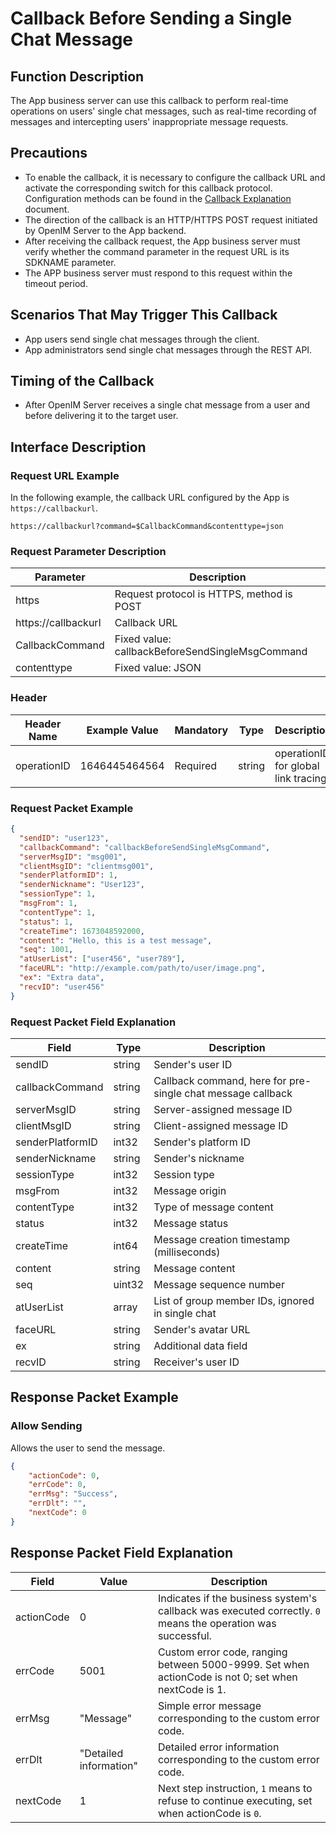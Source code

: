 # Callback Before Sending a Single Chat Message

## Function Description
The App business server can use this callback to perform real-time operations on users' single chat messages, such as real-time recording of messages and intercepting users' inappropriate message requests.

## Precautions
- To enable the callback, it is necessary to configure the callback URL and activate the corresponding switch for this callback protocol. Configuration methods can be found in the [Callback Explanation](../introduction) document.
- The direction of the callback is an HTTP/HTTPS POST request initiated by OpenIM Server to the App backend.
- After receiving the callback request, the App business server must verify whether the command parameter in the request URL is its SDKNAME parameter.
- The APP business server must respond to this request within the timeout period.

## Scenarios That May Trigger This Callback
- App users send single chat messages through the client.
- App administrators send single chat messages through the REST API.

## Timing of the Callback
- After OpenIM Server receives a single chat message from a user and before delivering it to the target user.

## Interface Description

### Request URL Example
In the following example, the callback URL configured by the App is `https://callbackurl`.
```plaintext
https://callbackurl?command=$CallbackCommand&contenttype=json
```

### Request Parameter Description

| Parameter            | Description                                          |
|----------------------|------------------------------------------------------|
| https               | Request protocol is HTTPS, method is POST            |
| https://callbackurl | Callback URL                                         |
| CallbackCommand     | Fixed value: callbackBeforeSendSingleMsgCommand      |
| contenttype         | Fixed value: JSON                                    |

### Header
| Header Name | Example Value | Mandatory | Type   | Description                         |
|-------------|---------------|-----------|--------|-------------------------------------|
| operationID | 1646445464564 | Required  | string | operationID for global link tracing |

### Request Packet Example
```json
{
  "sendID": "user123",
  "callbackCommand": "callbackBeforeSendSingleMsgCommand",
  "serverMsgID": "msg001",
  "clientMsgID": "clientmsg001",
  "senderPlatformID": 1,
  "senderNickname": "User123",
  "sessionType": 1,
  "msgFrom": 1,
  "contentType": 1,
  "status": 1,
  "createTime": 1673048592000,
  "content": "Hello, this is a test message",
  "seq": 1001,
  "atUserList": ["user456", "user789"],
  "faceURL": "http://example.com/path/to/user/image.png",
  "ex": "Extra data",
  "recvID": "user456"
}
```

### Request Packet Field Explanation

| Field            | Type    | Description                                     |
|------------------|---------|-------------------------------------------------|
| sendID           | string  | Sender's user ID                                |
| callbackCommand  | string  | Callback command, here for pre-single chat message callback |
| serverMsgID      | string  | Server-assigned message ID                      |
| clientMsgID      | string  | Client-assigned message ID                      |
| senderPlatformID | int32   | Sender's platform ID                            |
| senderNickname   | string  | Sender's nickname                               |
| sessionType      | int32   | Session type                                    |
| msgFrom          | int32   | Message origin                                  |
| contentType      | int32   | Type of message content                         |
| status           | int32   | Message status                                  |
| createTime       | int64   | Message creation timestamp (milliseconds)       |
| content          | string  | Message content                                 |
| seq              | uint32  | Message sequence number                         |
| atUserList       | array   | List of group member IDs, ignored in single chat |
| faceURL          | string  | Sender's avatar URL                             |
| ex               | string  | Additional data field                           |
| recvID           | string  | Receiver's user ID                              |

## Response Packet Example

### Allow Sending
Allows the user to send the message.

```json
{
    "actionCode": 0,
    "errCode": 0,
    "errMsg": "Success",
    "errDlt": "",
    "nextCode": 0
}
```

## Response Packet Field Explanation

| Field       | Value | Description                                              |
|-------------|-------|----------------------------------------------------------|
| actionCode  | 0     | Indicates if the business system's callback was executed correctly. `0` means the operation was successful. |
| errCode     | 5001  | Custom error code, ranging between 5000-9999. Set when actionCode is not 0; set when nextCode is 1. |
| errMsg      | "Message" | Simple error message corresponding to the custom error code. |
| errDlt      |"Detailed information" | Detailed error information corresponding to the custom error code. |
| nextCode    | 1     | Next step instruction, `1` means to refuse to continue executing, set when actionCode is `0`. |